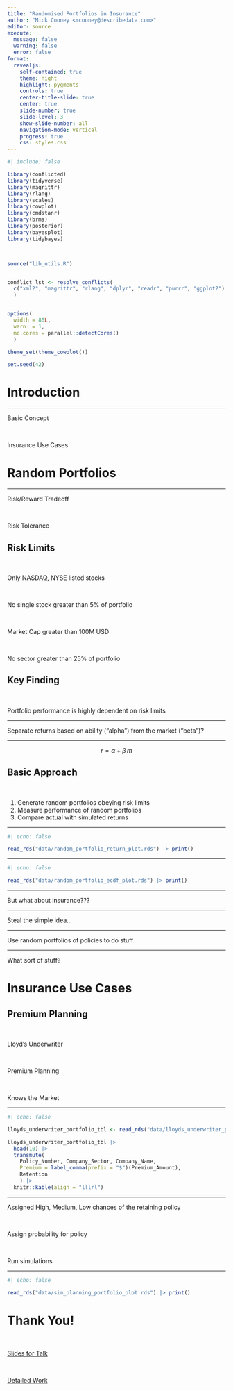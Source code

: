 ```yaml
---
title: "Randomised Portfolios in Insurance"
author: "Mick Cooney <mcooney@describedata.com>"
editor: source
execute:
  message: false
  warning: false
  error: false
format:
  revealjs:
    self-contained: true
    theme: night
    highlight: pygments
    controls: true
    center-title-slide: true
    center: true
    slide-number: true
    slide-level: 3
    show-slide-number: all
    navigation-mode: vertical
    progress: true
    css: styles.css
---
```


```r
#| include: false

library(conflicted)
library(tidyverse)
library(magrittr)
library(rlang)
library(scales)
library(cowplot)
library(cmdstanr)
library(brms)
library(posterior)
library(bayesplot)
library(tidybayes)



source("lib_utils.R")


conflict_lst <- resolve_conflicts(
  c("xml2", "magrittr", "rlang", "dplyr", "readr", "purrr", "ggplot2")
  )


options(
  width = 80L,
  warn  = 1,
  mc.cores = parallel::detectCores()
  )

theme_set(theme_cowplot())

set.seed(42)
```


# Introduction

---

Basic Concept

\


Insurance Use Cases


# Random Portfolios

---

Risk/Reward Tradeoff

\


Risk Tolerance


## Risk Limits

\

Only NASDAQ, NYSE listed stocks

\

No single stock greater than 5\% of portfolio

\

Market Cap greater than 100M USD

\

No sector greater than 25\% of portfolio


## Key Finding

\

Portfolio performance is highly dependent on risk limits


---

Separate returns based on ability ("alpha") from the market ("beta")?

---

$$
r = \alpha + \beta \, m
$$




## Basic Approach

\

  1. Generate random portfolios obeying risk limits
  1. Measure performance of random portfolios
  1. Compare actual with simulated returns

---

```r
#| echo: false

read_rds("data/random_portfolio_return_plot.rds") |> print()
```

---

```r
#| echo: false

read_rds("data/random_portfolio_ecdf_plot.rds") |> print()
```

---

But what about insurance???

---

Steal the simple idea...

---

Use random portfolios of policies to do stuff

---

What sort of stuff?



# Insurance Use Cases


## Premium Planning

\


Lloyd's Underwriter

\

Premium Planning

\

Knows the Market

---

::: custom-small

```r
#| echo: false

lloyds_underwriter_portfolio_tbl <- read_rds("data/lloyds_underwriter_portfolio.rds")

lloyds_underwriter_portfolio_tbl |>
  head(10) |>
  transmute(
    Policy_Number, Company_Sector, Company_Name,
    Premium = label_comma(prefix = "$")(Premium_Amount),
    Retention
    ) |>
  knitr::kable(align = "lllrl")
```

:::

---

Assigned High, Medium, Low chances of the retaining policy

\

Assign probability for policy

\

Run simulations

---

```r
#| echo: false

read_rds("data/sim_planning_portfolio_plot.rds") |> print()
```








# Thank You!

\


[Slides for Talk](https://kaybenleroll.github.io/data_workshops/talk_idsc_randport_202406/idsc2024_mcooney_random_portfolios.html)

\


[Detailed Work](https://github.com/data_workshops/talk_idsc_randport_202406/)










